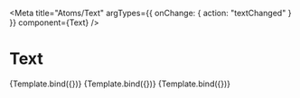 

<Meta
  title="Atoms/Text"
  argTypes={{ onChange: { action: "textChanged" } }}
  component={Text}
/>


# Text

<Canvas>
  <Story name="Text" args={{ children: "Text" }}>
    {Template.bind({})}
  </Story>
  <Story
    name="Italic"
    args={{
      children: "Text",
      bold: true,
    }}
  >
    {Template.bind({})}
  </Story>
  <Story
    name="Bold"
    args={{
      children: "Text",
      italic: true,
    }}
  >
    {Template.bind({})}
  </Story>
</Canvas>

<ArgsTable of={Text} />
